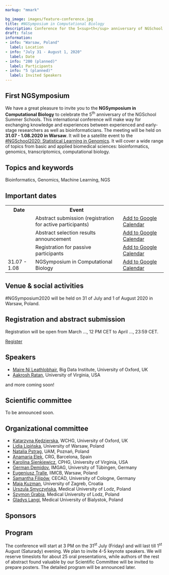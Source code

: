 ```yaml
---
markup: "mmark"

bg_image: images/feature-conference.jpg
title: #NGSymposium in Computational Biology
description: Conference for the 5<sup>th</sup> anniversary of NGSchool
draft: false
information:
- info: "Warsaw, Poland"
  label: Location
- info: "July 31 - August 1, 2020"
  label: Date
- info: "200 (planned)"
  label: Participants
- info: "5 (planned)"
  label: Invited Speakers
---
```


## First NGSymposium
We have a great pleasure to invite you to the **NGSymposium in Computational Biology** to celebrate the 5<sup>th</sup> anniversary of the NGSchool Summer Schools. This international conference will make way for exchanging knowledge and experiences between experienced and early-stage researchers as well as bioinformaticians. The meeting will be held on **31.07 - 1.08.2020 in Warsaw**. It will be a satellite event to the [#NGSchool2020: Statistical Learning in Genomics](/ngschool2019). It will cover a wide range of topics from basic and applied biomedical sciences: bioinformatics, genomics, transcriptomics, computational biology.

## Topics and keywords
Bioinformatics, Genomics, Machine Learning, NGS

## Important dates
<table class="table table-bordered table-striped">
  <tr>
    <th>Date</th>
    <th>Event</th>
    <th></th>
  </tr>
  <tr>
    <td class="date-td"></td>
    <td>Abstract submission (registration for active participants)</td>
    <td>
      <a href="#" target="_blank" class="btn btn-primary">Add to Google Calendar <i class="far fa-calendar-plus"></i></a>
    </td>
  </tr>
  <tr>
    <td class="date-td"></td>
    <td>Abstract selection results announcement </td>
    <td>
      <a href="#" target="_blank" class="btn btn-primary">Add to Google Calendar <i class="far fa-calendar-plus"></i></a>
    </td>
  </tr>
  <tr>
    <td class="date-td"></td>
    <td>Registration for passive participants </td>
    <td>
      <a href="#" target="_blank" class="btn btn-primary">Add to Google Calendar <i class="far fa-calendar-plus"></i></a>
    </td>
  </tr>
  <tr>
    <td class="date-td">31.07 - 1.08</td>
    <td>NGSymposium in Computational Biology</td>
    <td>
      <a href="#" target="_blank" class="btn btn-primary">Add to Google Calendar <i class="far fa-calendar-plus"></i></a>
    </td>
  </tr>
</table>

## Venue & social activities
#NGSymposium2020 will be held on 31 of July and 1 of August 2020 in Warsaw, Poland.

## Registration and abstract submission

Registration will be open from March ..., 12 PM CET to April …, 23:59 CET. 

<a href="#" target="_blank" class="btn btn-success btn-lg btn-block">Register <i class="fas fa-play"></i></a>


## Speakers
* [Maire	Ní Leathlobhair](/people/maire-ni-leathlobhair/), Big Data Institute, University of Oxford, UK
* [Aakrosh	Ratan](/people/aakrosh-ratan//), University of Virginia, USA

and more coming soon!

## Scientific committee
To be announced soon.

## Organizational committee
* [Katarzyna Kędzierska](/people/katarzyna-kedzierska), WCHG, University of Oxford, UK
* [Lidia Lipińska](/people/lidia-lipinska), University of Warsaw, Poland
* [Natalia Pstrąg](/people/natalia-pstrag), UAM, Poznań, Poland
* [Anamaria Elek](/people/anamaria-elek), CRG, Barcelona, Spain
* [Karolina Sienkiewicz](/people/karolina-sienkiewicz), CPHG, University of Virginia, USA
* [German Demidov](/people/german-demidov), IMGAG, University of Tübingen, Germany
* [Eugeniusz Tralle](/people/eugeniusz-tralle), IIMCB, Warsaw, Poland
* [Samantha Filipów](/people/samantha-filipow), CECAD, University of Cologne, Germany
* [Maja Kuzman](/people/maja-kuzman), University of Zagreb, Croatia
* [Urszula Smyczyńska](/people/urszula-smyczynska), Medical University of Lodz, Poland
* [Szymon Grabia](/people/szymon-grabia), Medical University of Lodz, Poland
* [Gladys Langi](/people/gladys-langi), Medical University of Bialystok, Poland

## Sponsors

## Program
The conference will start at 3 PM on the 31<sup>st</sup> July (Friday) and will last till 1<sup>st</sup> August (Saturady) evening. We plan to invite 4-5 keynote speakers. We will reserve timeslots for about 25 oral presentations, while authors of the rest of abstract found valuable by our Scientific Committee will be invited to prepare posters. The detailed program will be announced later. 

